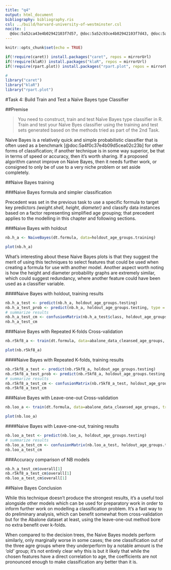 ```yaml
---
title: "q4"
output: html_document
bibliography: bibliography.ris
csl: ../build/harvard-university-of-westminster.csl
nocite: | 
  @doc:5a52ca43e4b02942103f7d57, @doc:5a52c93ce4b02942103f7d43, @doc:5a5192fbe4b02942103f2d47, @doc:5a4f0c37e4b09d5cea02c23b, @doc:5a4edbf5e4b0ac315a55bfc7, @doc:5a4ec6f3e4b020410252c182, @doc:5a4ec56ae4b0062b162abbf0, @doc:5a4ec538e4b0ac315a55beae, @doc:5a4ec430e4b09d5cea02bd9c, @doc:5a4eba0ee4b020410252c08d, @doc:5a4e5a3ae4b09d5cea02a9a9, @doc:5a4db356e4b0ac315a5583fc, @doc:5a4db301e4b0c2a8b20cd934, @doc:5a4db27ee4b0c2a8b20cd927, @doc:5a4da870e4b0c2a8b20cd807, @doc:5a4c434ae4b0204102524624, @doc:5a4c3ba6e4b0ac315a552aac, @doc:5a4c3b69e4b0ac315a552aa8, @doc:5a4c395ce4b0c2a8b20c9406, @doc:5a4c2612e4b01d3b9773f835, @doc:5a4c1f06e4b0c2a8b20c917c, @doc:5a4bd8d3e4b09d5cea022500, @doc:5a4bd7bbe4b0062b162a30a0, @doc:5a4b8c54e4b09d5cea020a62, @doc:5a4b8c05e4b0c2a8b20c5456, @doc:5a4b82e4e4b0062b162a126c, @doc:5a458a17e4b022cc4f774122, @doc:5a458724e4b000cfec287c20, @doc:5a4582c4e4b02eb8a444a227, @doc:5a458258e4b022cc4f773fdd, @doc:5a457f22e4b022cc4f773f51, @doc:5a457cf1e4b06a7ca331608d
---
```


```r
knitr::opts_chunk$set(echo = TRUE)
```


```r
if(!require(caret)) install.packages("caret", repos = mirrorUrl)
if(!require(klaR)) install.packages("klaR", repos = mirrorUrl)
if(!require(rpart.plot)) install.packages("rpart.plot", repos = mirrorUrl)

#
library("caret")
library("klaR")
library("rpart.plot")
```

<section>

#Task 4: Build Train and Test a Naïve Bayes type Classifier

##Premise

>You need to construct, train and test Naïve Bayes type classifier in R. Train and test your Naïve Byes classifier using the training and test sets generated based on the methods tried as part of the 2nd Task.

<!--
• Building of Naïve Bayes type classifier in R 4
• Training of Naïve Bayes type classifier in R 5
• Testing of Naïve Bayes type classifier in R 6
-->

Naive Bayes is a relatively quick and simple probabilistic classifier that is often used as a benchmark [@doc:5a4f0c37e4b09d5cea02c23b] for other forms of classification; if another technique is in some way superior, be that in terms of speed or accuracy, then it's worth sharing. If a proposed algorithm cannot improve on Naive Bayes, then it needs further work, or consigned to only be of use to a very niche problem or set aside completely.

##Naive Bayes training

###Naive Bayes formula and simpler classification

Precedent was set in the previous task to use a specific formula to target key predictors _(weight.shell, height, diameter)_ and classify data instances based on a factor representing simplified age grouping; that precedent applies to the modelling in this chapter and following sections.

###Naive Bayes with holdout

```r
nb.h_a <- NaiveBayes(dt.formula, data=holdout_age_groups.training)
```

```r
plot(nb.h_a)
```

What's interesting about these Naive Bayes plots is that they suggest the merit of using this techniques to select features that could be used when creating a formula for use with another model. Another aspect worth noting is how the height and diameter probability graphs are extremely similar, which could suggest redundancy, where another feature could have been used as a classifier variable.

####Naive Bayes with holdout, training results

```r
nb.h_a_test <- predict(nb.h_a, holdout_age_groups.testing)
nb.h_a_test_prob <- predict(nb.h_a, holdout_age_groups.testing, type = "prob")
# summarize results
nb.h_a_test_cm <- confusionMatrix(nb.h_a_test$class, holdout_age_groups.testing$age_group)
nb.h_a_test_cm
```

###Naive Bayes with Repeated K-folds Cross-validation

```r
nb.r5kf8_a <- train(dt.formula, data=abalone_data_cleansed_age_groups, trControl = cv.train_control_8_5, method="nb")
```

```r
plot(nb.r5kf8_a)
```

####Naive Bayes with Repeated K-folds, training results

```r
nb.r5kf8_a_test <- predict(nb.r5kf8_a, holdout_age_groups.testing)
nb.r5kf8_a_test_prob <- predict(nb.r5kf8_a, holdout_age_groups.testing, type = "prob")
# summarize results
nb.r5kf8_a_test_cm <- confusionMatrix(nb.r5kf8_a_test, holdout_age_groups.testing$age_group)
nb.r5kf8_a_test_cm
```

###Naive Bayes with Leave-one-out Cross-validation

```r
nb.loo_a <- train(dt.formula, data=abalone_data_cleansed_age_groups, trControl = loocv.train_control, method="nb")
```

```r
plot(nb.loo_a)
```

####Naive Bayes with Leave-one-out, training results

```r
nb.loo_a_test <- predict(nb.loo_a, holdout_age_groups.testing)
# summarize results
nb.loo_a_test_cm <- confusionMatrix(nb.loo_a_test, holdout_age_groups.testing$age_group)
nb.loo_a_test_cm
```

###Accuracy comparison of NB models


```r
nb.h_a_test_cm$overall[1]
nb.r5kf8_a_test_cm$overall[1]
nb.loo_a_test_cm$overall[1]
```

##Naive Bayes Conclusion

While this technique doesn't produce the strongest results, it's a useful tool alongside other models which can be used for preparatory work in order to inform further work on modelling a classification problem. It's a fast way to do preliminary analysis, which can benefit somewhat from cross-validation but for the Abalone dataset at least, using the leave-one-out method bore no extra benefit over k-folds.

When compared to the decision trees, the Naive Bayes models perform similarly, only marginally worse in some cases; the one classification out of the three agre groups where they underperform by a notable amount is the _'old'_ group; it's not entirely clear why this is but it likely that while the chosen features have a direct correlation to age, the coefficients are not pronounced enough to make classification any better than it is.

</section>
